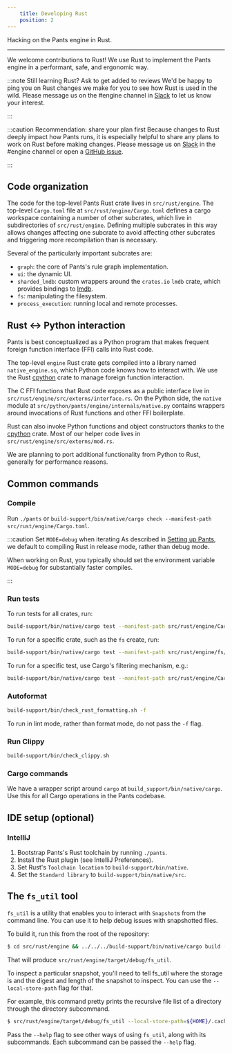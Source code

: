 ```yaml
---
    title: Developing Rust
    position: 2
---
```


Hacking on the Pants engine in Rust.

---

We welcome contributions to Rust! We use Rust to implement the Pants engine in a performant, safe, and ergonomic way.

:::note Still learning Rust? Ask to get added to reviews
We'd be happy to ping you on Rust changes we make for you to see how Rust is used in the wild. Please message us on the #engine channel in [Slack](/community/members) to let us know your interest.

:::

:::caution Recommendation: share your plan first
Because changes to Rust deeply impact how Pants runs, it is especially helpful to share any plans to work on Rust before making changes. Please message us on [Slack](/community/members) in the #engine channel or open a [GitHub issue](https://github.com/pantsbuild/pants/issues).

:::

## Code organization

The code for the top-level Pants Rust crate lives in `src/rust/engine`. The top-level `Cargo.toml` file at `src/rust/engine/Cargo.toml` defines a cargo workspace containing a number of other subcrates, which live in subdirectories of `src/rust/engine`. Defining multiple subcrates in this way allows changes affecting one subcrate to avoid affecting other subcrates and triggering more recompilation than is necessary.

Several of the particularly important subcrates are:

- `graph`: the core of Pants's rule graph implementation.
- `ui`: the dynamic UI.
- `sharded_lmdb`: custom wrappers around the `crates.io` `lmdb` crate, which provides bindings to [lmdb](https://en.wikipedia.org/wiki/Lightning_Memory-Mapped_Database).
- `fs`: manipulating the filesystem.
- `process_execution`: running local and remote processes.

## Rust \<-\> Python interaction

Pants is best conceptualized as a Python program that makes frequent foreign function interface (FFI) calls into Rust code.

The top-level `engine` Rust crate gets compiled into a library named `native_engine.so`, which Python code knows how to interact with. We use the Rust [cpython](https://crates.io/crates/cpython) crate to manage foreign function interaction.

The C FFI functions that Rust code exposes as a public interface live in `src/rust/engine/src/externs/interface.rs`. On the Python side, the `native` module at `src/python/pants/engine/internals/native.py` contains wrappers around invocations of Rust functions and other FFI boilerplate.

Rust can also invoke Python functions and object constructors thanks to the [cpython](https://crates.io/crates/cpython) crate. Most of our helper code lives in `src/rust/engine/src/externs/mod.rs`.

We are planning to port additional functionality from Python to Rust, generally for performance reasons.

## Common commands

### Compile

Run `./pants` or `build-support/bin/native/cargo check --manifest-path src/rust/engine/Cargo.toml`.

:::caution Set `MODE=debug` when iterating
As described in [Setting up Pants](./setting-up-pants.mdx), we default to compiling Rust in release mode, rather than debug mode.

When working on Rust, you typically should set the environment variable `MODE=debug` for substantially faster compiles.

:::

### Run tests

To run tests for all crates, run:

```bash
build-support/bin/native/cargo test --manifest-path src/rust/engine/Cargo.toml
```

To run for a specific crate, such as the `fs` create, run:

```bash
build-support/bin/native/cargo test --manifest-path src/rust/engine/fs/Cargo.toml
```

To run for a specific test, use Cargo's filtering mechanism, e.g.:

```bash
build-support/bin/native/cargo test --manifest-path src/rust/engine/Cargo.toml read_file_missing
```

### Autoformat

```bash
build-support/bin/check_rust_formatting.sh -f
```

To run in lint mode, rather than format mode, do not pass the `-f` flag.

### Run Clippy

```bash
build-support/bin/check_clippy.sh
```

### Cargo commands

We have a wrapper script around `cargo` at `build_support/bin/native/cargo`. Use this for all Cargo operations in the Pants codebase.

## IDE setup (optional)

### IntelliJ

1. Bootstrap Pants's Rust toolchain by running `./pants`.
2. Install the Rust plugin (see IntelliJ Preferences).
3. Set Rust's `Toolchain location` to `build-support/bin/native`.
4. Set the `Standard library` to `build-support/bin/native/src`.

## The `fs_util` tool

`fs_util` is a utility that enables you to interact with `Snapshot`s from the command line. You can use it to help debug issues with snapshotted files.

To build it, run this from the root of the repository:

```bash
$ cd src/rust/engine && ../../../build-support/bin/native/cargo build -p fs_util
```

That will produce `src/rust/engine/target/debug/fs_util`.

To inspect a particular snapshot, you'll need to tell fs_util where the storage is and the digest and length of the snapshot to inspect. You can use the `--local-store-path` flag for that.

For example, this command pretty prints the recursive file list of a directory through the directory subcommand.

```bash
$ src/rust/engine/target/debug/fs_util --local-store-path=${HOME}/.cache/pants/lmdb_store directory cat-proto --output-format=recursive-file-list <digesh> <len>
```

Pass the `--help` flag to see other ways of using `fs_util`, along with its subcommands. Each subcommand can be passed the `--help` flag.
